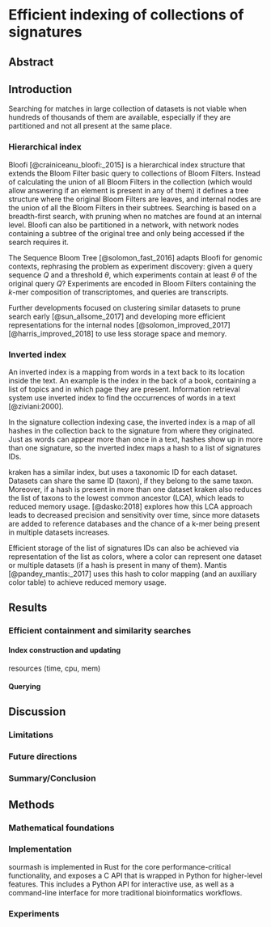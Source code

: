 # Efficient indexing of collections of signatures

\chaptermark {MHBT}

## Abstract

## Introduction

Searching for matches in large collection of datasets is not viable when hundreds of thousands of
them are available,
especially if they are partitioned and not all present at the same place.

### Hierarchical index

<!-- 'k-mer aggregative methods in (marchet 2019)' -->

Bloofi [@crainiceanu_bloofi:_2015] is a hierarchical index structure that
extends the Bloom Filter basic query to collections of Bloom Filters.
Instead of calculating the union of all Bloom Filters in the collection
(which would allow answering if an element is present in any of them)
it defines a tree structure where the original Bloom Filters are leaves,
and internal nodes are the union of all the Bloom Filters in their subtrees.
Searching is based on a breadth-first search,
with pruning when no matches are found at an internal level.
Bloofi can also be partitioned in a network,
with network nodes containing a subtree of the original tree and only being
accessed if the search requires it.

The Sequence Bloom Tree [@solomon_fast_2016] adapts Bloofi for genomic contexts,
rephrasing the problem as experiment discovery:
given a query sequence $Q$ and a threshold $\theta$,
which experiments contain at least $\theta$ of the original query $Q$?
Experiments are encoded in Bloom Filters containing the $k$-mer composition of transcriptomes,
and queries are transcripts.

Further developments focused on clustering similar datasets to prune search
early [@sun_allsome_2017] and developing more efficient representations for the
internal nodes [@solomon_improved_2017] [@harris_improved_2018] to use less
storage space and memory.

<!--
example figure for SBT:
http://www.texample.net/tikz/examples/merge-sort-recursion-tree/

-->

### Inverted index

<!-- 'color- aggregative methods in (marchet 2019)' -->

An inverted index is a mapping from words in a text back to its location inside
the text.
An example is the index in the back of a book,
containing a list of topics and in which page they are present.
Information retrieval system use inverted index to find the occurrences of
words in a text [@ziviani:2000].

In the signature collection indexing case,
the inverted index is a map of all hashes in the collection back to
the signature from where they originated.
Just as words can appear more than once in a text,
hashes show up in more than one signature,
so the inverted index maps a hash to a list of signatures IDs.

kraken has a similar index,
but uses a taxonomic ID for each dataset.
Datasets can share the same ID (taxon),
if they belong to the same taxon.
Moreover,
if a hash is present in more than one dataset
kraken also reduces the list of taxons to the lowest common ancestor (LCA),
which leads to reduced memory usage.
[@dasko:2018] explores how this LCA approach leads to decreased precision and sensitivity over time,
since more datasets are added to reference databases and the chance of a k-mer being present
in multiple datasets increases.

Efficient storage of the list of signatures IDs can also be achieved via representation of the list as colors,
where a color can represent one dataset or multiple datasets (if a hash is present in many of them).
Mantis [@pandey_mantis:_2017] uses this hash to color mapping
(and an auxiliary color table) to achieve reduced memory usage.

## Results

### Efficient containment and similarity searches

#### Index construction and updating

resources (time, cpu, mem)
<!--

- sourmash indices benefit from more data. Inverted index

-->

#### Querying

<!--
COST (cost of single thread)
-->


## Discussion

### Limitations

### Future directions

<!--
- Better localization in SBT
   * or go full HowDe SBT
- batch_insert for SBT, insert_one for Inverted Index
- Other indices
  * Fundamentally a scaled minhash is a subset of the k-mer composition of a
  dataset, so any index from https://www.biorxiv.org/content/10.1101/866756v1
  ("Data structures based on k-mers for querying large collections of sequencing datasets")
  can be used to scale,
  and given that gather is defined over a collection of signatures the indices
  can also be used to improve gather performance.
- gather assigns hashes to best matches ("winner-takes-all"). Other approaches
  will be needed to disambiguate matches further
- sourmash is currently single threaded, but that's an implementation detail.
  Parallel queries are possible (in a shared read-only index)
-->

### Summary/Conclusion

## Methods

### Mathematical foundations

### Implementation

sourmash is implemented in Rust for the core performance-critical functionality,
and exposes a C API that is wrapped in Python for higher-level features.
This includes a Python API for interactive use,
as well as a command-line interface for more traditional bioinformatics workflows.

### Experiments

